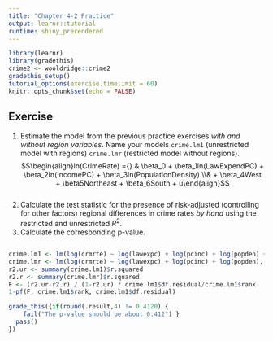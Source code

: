 ```yaml
---
title: "Chapter 4-2 Practice"
output: learnr::tutorial
runtime: shiny_prerendered
---
```


```r
library(learnr)
library(gradethis)
crime2 <- wooldridge::crime2
gradethis_setup()
tutorial_options(exercise.timelimit = 60)
knitr::opts_chunk$set(echo = FALSE)
```

## Exercise

1. Estimate the model from the previous practice exercises *with and without region variables*. Name your models `crime.lm1` (unrestricted model with regions) `crime.lmr` (restricted model without regions). 
$$\begin{align}ln(CrimeRate) ={} & \beta_0 + \beta_1ln(LawExpendPC) + \beta_2ln(IncomePC) + \beta_3ln(PopulationDensity) \\& + \beta_4West + \beta5Northeast + \beta_6South + u\end{align}$$  
2. Calculate the test statistic for the presence of risk-adjusted (controlling for other factors) regional differences in crime rates *by hand* using the restricted and unrestricted $R^2$. 
3. Calculate the corresponding p-value. 

```r

```

```r
crime.lm1 <- lm(log(crmrte) ~ log(lawexpc) + log(pcinc) + log(popden) + west + nrtheast + south, data = crime2)
crime.lmr <- lm(log(crmrte) ~ log(lawexpc) + log(pcinc) + log(popden), data = crime2)
r2.ur <- summary(crime.lm1)$r.squared 
r2.r <- summary(crime.lmr)$r.squared 
F <- (r2.ur-r2.r) / (1-r2.ur) * crime.lm1$df.residual/crime.lm1$rank
1-pf(F, crime.lm1$rank, crime.lm1$df.residual)
```

```r
grade_this({if(round(.result,4) != 0.4120) { 
    fail("The p-value should be about 0.412") }
  pass()
})
```
